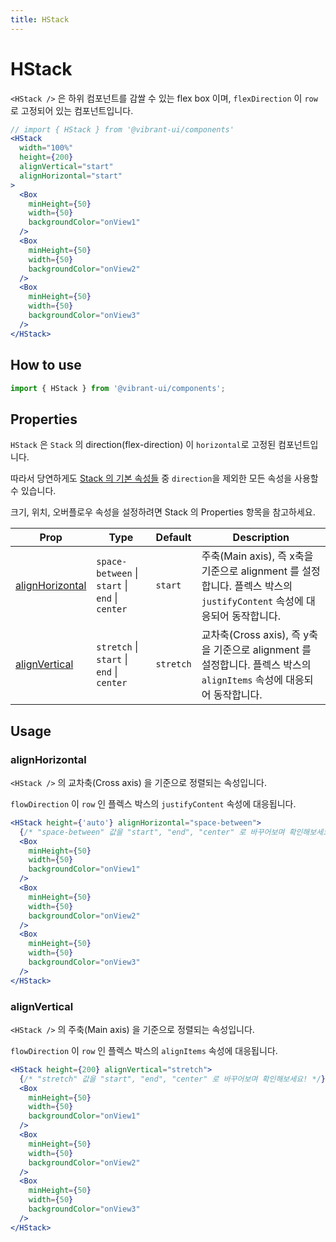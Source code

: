 ```yaml
---
title: HStack
---
```


# HStack

`<HStack />` 은 하위 컴포넌트를 감쌀 수 있는 flex box 이며, `flexDirection` 이 `row` 로 고정되어 있는 컴포넌트입니다.

```jsx live
// import { HStack } from '@vibrant-ui/components'
<HStack
  width="100%"
  height={200}
  alignVertical="start"
  alignHorizontal="start"
>
  <Box
    minHeight={50}
    width={50}
    backgroundColor="onView1"
  />
  <Box
    minHeight={50}
    width={50}
    backgroundColor="onView2"
  />
  <Box
    minHeight={50}
    width={50}
    backgroundColor="onView3"
  />
</HStack>
```

## How to use

```jsx
import { HStack } from '@vibrant-ui/components';
```

## Properties

`HStack` 은 `Stack` 의 direction(flex-direction) 이 `horizontal`로 고정된 컴포넌트입니다.

따라서 당연하게도 [Stack 의 기본 속성들](../vibrant-component/stack/#properties) 중 `direction`을 제외한 모든 속성을 사용할 수 있습니다.

크기, 위치, 오버플로우 속성을 설정하려면 Stack 의 Properties 항목을 참고하세요.

| Prop                                | Type                                            | Default   | Description                                                                                                            |
| ----------------------------------- | ----------------------------------------------- | --------- | ---------------------------------------------------------------------------------------------------------------------- |
| [alignHorizontal](#alignHorizontal) | `space-between` \| `start` \| `end` \| `center` | `start`   | 주축(Main axis), 즉 x축을 기준으로 alignment 를 설정합니다. 플렉스 박스의 `justifyContent` 속성에 대응되어 동작합니다. |
| [alignVertical](#alignVertical)     | `stretch` \| `start` \| `end` \| `center`       | `stretch` | 교차축(Cross axis), 즉 y축을 기준으로 alignment 를 설정합니다. 플렉스 박스의 `alignItems` 속성에 대응되어 동작합니다.  |

## Usage

### alignHorizontal

`<HStack />` 의 교차축(Cross axis) 을 기준으로 정렬되는 속성입니다.

`flowDirection` 이 `row` 인 플렉스 박스의 `justifyContent` 속성에 대응됩니다.

```jsx live
<HStack height={'auto'} alignHorizontal="space-between">
  {/* "space-between" 값을 "start", "end", "center" 로 바꾸어보며 확인해보세요! */}
  <Box
    minHeight={50}
    width={50}
    backgroundColor="onView1"
  />
  <Box
    minHeight={50}
    width={50}
    backgroundColor="onView2"
  />
  <Box
    minHeight={50}
    width={50}
    backgroundColor="onView3"
  />
</HStack>
```

### alignVertical

`<HStack />` 의 주축(Main axis) 을 기준으로 정렬되는 속성입니다.

`flowDirection` 이 `row` 인 플렉스 박스의 `alignItems` 속성에 대응됩니다.

```jsx live
<HStack height={200} alignVertical="stretch">
  {/* "stretch" 값을 "start", "end", "center" 로 바꾸어보며 확인해보세요! */}
  <Box
    minHeight={50}
    width={50}
    backgroundColor="onView1"
  />
  <Box
    minHeight={50}
    width={50}
    backgroundColor="onView2"
  />
  <Box
    minHeight={50}
    width={50}
    backgroundColor="onView3"
  />
</HStack>
```
